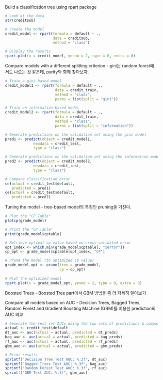 Build a classification tree using rpart package
```r
# Look at the data
str(creditsub)

# Create the model
credit_model <- rpart(formula = default ~ ., 
                      data = creditsub, 
                      method = "class")

# Display the results
rpart.plot(x = credit_model, yesno = 2, type = 0, extra = 0)

```
Compare models with a different splitting criterion
- gini는 random forest에서도 나오는 것 같은데, purity와 함께 찾아보자. 
```r
# Train a gini-based model
credit_model1 <- rpart(formula = default ~ ., 
                       data = credit_train, 
                       method = "class",
                       parms = list(split = "gini"))

# Train an information-based model
credit_model2 <- rpart(formula = default ~ ., 
                       data = credit_train, 
                       method = "class",
                       parms = list(split = "information"))

# Generate predictions on the validation set using the gini model
pred1 <- predict(object = credit_model1, 
             newdata = credit_test,
             type = "class")    

# Generate predictions on the validation set using the information model
pred2 <- predict(object = credit_model2, 
             newdata = credit_test,
             type = "class") 

# Compare classification error
ce(actual = credit_test$default, 
   predicted = pred1)
ce(actual = credit_test$default, 
   predicted = pred2)  

```

Tuning the model
- tree-based model의 특징인 pruning을 거친다. 
```r
# Plot the "CP Table"
plotcp(grade_model)

# Print the "CP Table"
print(grade_model$cptable)

# Retrieve optimal cp value based on cross-validated error
opt_index <- which.min(grade_model$cptable[, "xerror"])
cp_opt <- grade_model$cptable[opt_index, "CP"]

# Prune the model (to optimized cp value)
grade_model_opt <- prune(tree = grade_model, 
                         cp = cp_opt)
                          
# Plot the optimized model
rpart.plot(x = grade_model_opt, yesno = 2, type = 0, extra = 0)

```
Boosted Trees
- Boosted Tree part에서 GBM 방법을 좀 더 자세히 알아보기


Compare all models based on AUC
- Decision Trees, Bagged Trees, Random Forest and Gradient Boosting Machine (GBM)를 이용한 prediction의 AUC 비교 
```r
# Generate the test set AUCs using the two sets of predictions & compare
actual <- credit_test$default
dt_auc <- auc(actual = actual, predicted = dt_preds)
bag_auc <- auc(actual = actual, predicted = bag_preds)
rf_auc <- auc(actual = actual, predicted = rf_preds)
gbm_auc <- auc(actual = actual, predicted = gbm_preds)

# Print results
sprintf("Decision Tree Test AUC: %.3f", dt_auc)
sprintf("Bagged Trees Test AUC: %.3f", bag_auc)
sprintf("Random Forest Test AUC: %.3f", rf_auc)
sprintf("GBM Test AUC: %.3f", gbm_auc)

```

